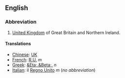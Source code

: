 ==English==

===Abbreviation===

#[[United Kingdom]] of Great Britain and Northern Ireland.

====Translations====

*[[Chinese]]: [[UK]]
*[[French]]: [[R.U.]] ''m''
*[[Greek]]: [[&Eta;.&Beta;.]] ''n''
*[[Italian]]: il [[Regno Unito]] ''m'' (''no abbreviation'')